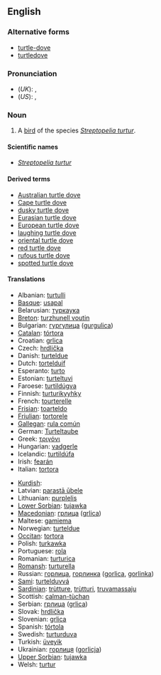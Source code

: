 {{wikipedia}}
==English==

{{rfc-header|Alternative forms}}

===Alternative forms===
*[[turtle-dove]]
*[[turtledove]]

===Pronunciation===
*(''UK''): {{IPA|/ˈtɜːtəldʌv/}}, {{SAMPA|/"t3:t@ldVv/}}
*(''US''): {{IPA|/ˈtɝtəldʌv/}}, {{SAMPA|/"t3`t@ldVv/}}

===Noun===
{{en-noun|sg=[[turtle]] [[dove]]}}

# A [[bird]] of the species ''[[Streptopelia turtur]]''.

====Scientific names====
*''[[Streptopelia turtur]]''

====Derived terms====
*[[Australian turtle dove]]
*[[Cape turtle dove]]
*[[dusky turtle dove]]
*[[Eurasian turtle dove]]
*[[European turtle dove]]
*[[laughing turtle dove]]
*[[oriental turtle dove]]
*[[red turtle dove]]
*[[rufous turtle dove]]
*[[spotted turtle dove]]

====Translations====
{{trans-top|bird}}
*Albanian: [[turtulli]]
*[[Basque]]: [[usapal]]
*Belarusian: [[туркаука]]
*[[Breton]]: [[turzhunell voutin]]
*Bulgarian: [[гургулица]] ([[gurgulica]])
*[[Catalan]]: [[tórtora]]
*Croatian: [[grlica]]
*Czech: [[hrdlička]]
*Danish: [[turteldue]]
*Dutch: [[tortelduif]] {{f}}
*Esperanto: [[turto]]
*Estonian: [[turteltuvi]]
*Faroese: [[turtildúgva]]
*Finnish: [[turturikyyhky]]
*French: [[tourterelle]] {{f}}
*[[Frisian]]: [[toarteldo]]
*[[Friulian]]: [[tortorele]]
*[[Gallegan]]: [[rula común]]
*German: [[Turteltaube]] {{f}}
*Greek: [[τριγόνι]] '' ''
*Hungarian: [[vadgerle]]
*Icelandic: [[turtildúfa]]
*Irish: [[fearán]]
*Italian: [[tortora]] {{f}}
{{trans-mid}}
*[[Kurdish]]: {{trad|ku|qumrî}} {{f}}
*Latvian: [[parastā ūbele]]
*Lithuanian: [[purplelis]]
*[[Lower Sorbian]]: [[tujawka]]
*[[Macedonian]]: [[грлица]] ([[grlica]])
*Maltese: [[gamiema]]
*Norwegian: [[turteldue]]
*[[Occitan]]: [[tortora]]
*Polish: [[turkawka]] '' ''
*Portuguese: [[rola]]
*Romanian: [[turturica]]
*[[Romansh]]: [[turturella]]
*Russian: [[горлица]], [[горлинка]] ([[gorlica]], [[gorlinka]]) '' ''
*[[Sami]]: [[turtelduvvá]]
*[[Sardinian]]: [[trùtture]], [[trùtturi]], [[truvamassaju]]
*Scottish: [[calman-tùchan]]
*Serbian: [[грлица]] ([[grlica]])
*Slovak: [[hrdlička]]
*Slovenian: [[grlica]] {{f}}
*Spanish: [[tórtola]] {{f}}
*Swedish: [[turturduva]]
*Turkish: [[üveyik]]
*Ukrainian: [[горлиця]] ([[gorlicja]])
*[[Upper Sorbian]]: [[tujawka]]
*Welsh: [[turtur]]
{{trans-bottom}}